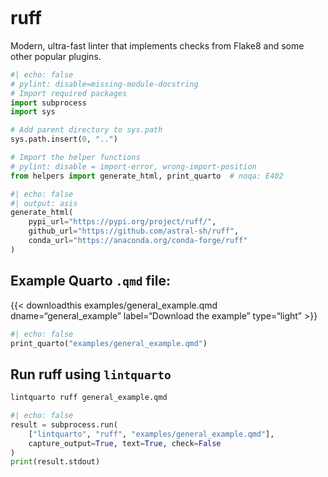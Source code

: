 <hr style="height:0pt; visibility:hidden;" />

# ruff

Modern, ultra-fast linter that implements checks from Flake8 and some other popular plugins.

```python
#| echo: false
# pylint: disable=missing-module-docstring
# Import required packages
import subprocess
import sys

# Add parent directory to sys.path
sys.path.insert(0, "..")

# Import the helper functions
# pylint: disable = import-error, wrong-import-position
from helpers import generate_html, print_quarto  # noqa: E402
```

```python
#| echo: false
#| output: asis
generate_html(
    pypi_url="https://pypi.org/project/ruff/",
    github_url="https://github.com/astral-sh/ruff",
    conda_url="https://anaconda.org/conda-forge/ruff"
)
```

## Example Quarto `.qmd` file:

{{< downloadthis examples/general_example.qmd dname="general_example" label="Download the example" type="light" >}}

:::{.pale-grey}
```python
#| echo: false
print_quarto("examples/general_example.qmd")
```
:::

## Run ruff using `lintquarto`

```.bash
lintquarto ruff general_example.qmd
```

:::{.pale-green}
<style>
.cell-output-stdout code {
  word-break: break-word !important;
  white-space: pre-wrap !important;
}
</style>
```python
#| echo: false
result = subprocess.run(
    ["lintquarto", "ruff", "examples/general_example.qmd"],
    capture_output=True, text=True, check=False
)
print(result.stdout)
```
:::